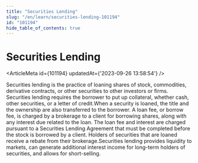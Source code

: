 ```yaml
---
title: "Securities Lending"
slug: "/en/learn/securities-lending-101194"
id: "101194"
hide_table_of_contents: true
---
```



# Securities Lending

<ArticleMeta id={101194} updatedAt={'2023-09-26 13:58:54'} />
<div className='border-solid border-b border-t-0 my-4 border-[var(--ifm-color-gray-300)]' />

Securities lending is the practice of loaning shares of stock, commodities, derivative contracts, or other securities to other investors or firms. Securities lending requires the borrower to put up collateral, whether cash, other securities, or a letter of credit.When a security is loaned, the title and the ownership are also transferred to the borrower. A loan fee, or borrow fee, is charged by a brokerage to a client for borrowing shares, along with any interest due related to the loan. The loan fee and interest are charged pursuant to a Securities Lending Agreement that must be completed before the stock is borrowed by a client. Holders of securities that are loaned receive a rebate from their brokerage.Securities lending provides liquidity to markets, can generate additional interest income for long-term holders of securities, and allows for short-selling.
